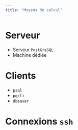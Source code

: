 ```yaml
---
title: "Moyens de calcul"
---
```



# Serveur 

- Serveur `PostGreSQL`
- Machine dédiée


# Clients 

- `psql`
- `pgcli`
- `dbeaver`

# Connexions `ssh`





